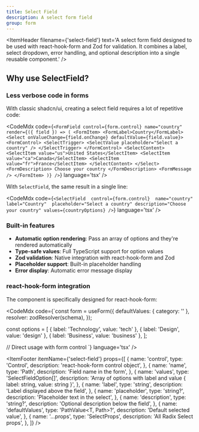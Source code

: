 ```yaml
---
title: Select Field
description: A select form field
group: form
---
```


<ItemHeader
  filename={'select-field'}
  text='A select form field designed to be used with react-hook-form and Zod for validation. It combines a label, select dropdown, error handling, and optional description into a single reusable component.'
/>

## Why use SelectField?

### Less verbose code in forms

With classic shadcn/ui, creating a select field requires a lot of repetitive code:

<CodeMdx code={`<FormField
  control={form.control}
  name="country"
  render={({ field }) => (
    <FormItem>
      <FormLabel>Country</FormLabel>
      <Select onValueChange={field.onChange} defaultValue={field.value}>
        <FormControl>
          <SelectTrigger>
            <SelectValue placeholder="Select a country" />
          </SelectTrigger>
        </FormControl>
        <SelectContent>
          <SelectItem value="us">United States</SelectItem>
          <SelectItem value="ca">Canada</SelectItem>
          <SelectItem value="fr">France</SelectItem>
        </SelectContent>
      </Select>
      <FormDescription>
        Choose your country
      </FormDescription>
      <FormMessage />
    </FormItem>
  )}
/>`} language='tsx' />

With `SelectField`, the same result in a single line:

<CodeMdx code={`<SelectField 
  control={form.control} 
  name="country" 
  label="Country" 
  placeholder="Select a country"
  description="Choose your country"
  values={countryOptions}
/>`} language='tsx' />

### Built-in features

- **Automatic option rendering**: Pass an array of options and they're rendered automatically
- **Type-safe values**: Full TypeScript support for option values
- **Zod validation**: Native integration with react-hook-form and Zod
- **Placeholder support**: Built-in placeholder handling
- **Error display**: Automatic error message display

### react-hook-form integration

The component is specifically designed for react-hook-form:

<CodeMdx code={`const form = useForm({
      defaultValues: { category: '' },
      resolver: zodResolver(schema),
});

const options = [
      { label: 'Technology', value: 'tech' },
      { label: 'Design', value: 'design' },
      { label: 'Business', value: 'business' },
];

// Direct usage with form control
<SelectField 
      control={form.control} 
      name="category" 
      label="Category" 
      values={options}
/>`} language='tsx' />

<ItemFooter itemName={'select-field'} props={[
  {
    name: 'control',
    type: 'Control<T>',
    description: 'react-hook-form control object',
  },
  {
    name: 'name',
    type: 'Path<T>',
    description: 'Field name in the form',
  },
  {
    name: 'values',
    type: 'SelectFieldOption[]',
    description: 'Array of options with label and value { label: string, value: string }',
  },
  {
    name: 'label',
    type: 'string',
    description: 'Label displayed above the field',
  },
  {
    name: 'placeholder',
    type: 'string?',
    description: 'Placeholder text in the select',
  },
  {
    name: 'description',
    type: 'string?',
    description: 'Optional description below the field',
  },
  {
    name: 'defaultValues',
    type: 'PathValue<T, Path<T>>?',
    description: 'Default selected value',
  },
  {
    name: '...props',
    type: 'SelectProps',
    description: 'All Radix Select props',
  },
]} />
